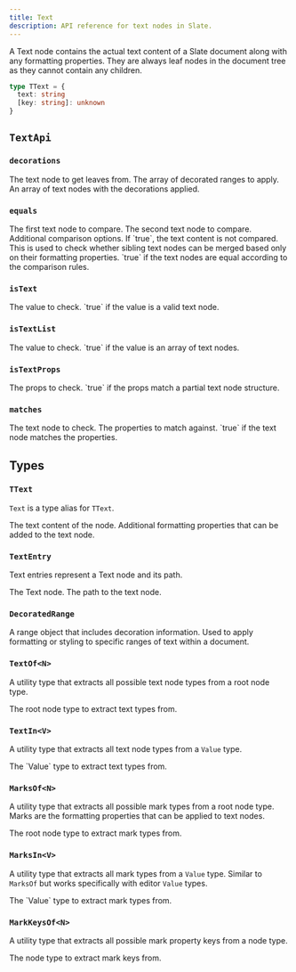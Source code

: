 ```yaml
---
title: Text
description: API reference for text nodes in Slate.
---
```


A Text node contains the actual text content of a Slate document along with any formatting properties. They are always leaf nodes in the document tree as they cannot contain any children.

```ts
type TText = {
  text: string
  [key: string]: unknown
}
```

## `TextApi`

### `decorations`

<API name="decorations">
<APIParameters>
  <APIItem name="node" type="TText">
    The text node to get leaves from.
  </APIItem>
  <APIItem name="decorations" type="DecoratedRange[]">
    The array of decorated ranges to apply.
  </APIItem>
</APIParameters>

<APIReturns type="TText[]">
  An array of text nodes with the decorations applied.
</APIReturns>
</API>

### `equals`

<API name="equals">
<APIParameters>
  <APIItem name="text" type="TText">
    The first text node to compare.
  </APIItem>
  <APIItem name="another" type="TText">
    The second text node to compare.
  </APIItem>
  <APIItem name="options" type="TextEqualsOptions" optional>
    Additional comparison options.
  </APIItem>
</APIParameters>

<APIOptions type="TextEqualsOptions">
  <APIItem name="loose" type="boolean" optional>
    If `true`, the text content is not compared. This is used to check
    whether sibling text nodes can be merged based only on their
    formatting properties.
  </APIItem>
</APIOptions>

<APIReturns type="boolean">
  `true` if the text nodes are equal according to the comparison rules.
</APIReturns>
</API>

### `isText`

<API name="isText">
<APIParameters>
  <APIItem name="value" type="any">
    The value to check.
  </APIItem>
</APIParameters>

<APIReturns type="boolean">
  `true` if the value is a valid text node.
</APIReturns>
</API>

### `isTextList`

<API name="isTextList">
<APIParameters>
  <APIItem name="value" type="any">
    The value to check.
  </APIItem>
</APIParameters>

<APIReturns type="boolean">
  `true` if the value is an array of text nodes.
</APIReturns>
</API>

### `isTextProps`

<API name="isTextProps">
<APIParameters>
  <APIItem name="props" type="any">
    The props to check.
  </APIItem>
</APIParameters>

<APIReturns type="boolean">
  `true` if the props match a partial text node structure.
</APIReturns>
</API>

### `matches`

<API name="matches">
<APIParameters>
  <APIItem name="text" type="TText">
    The text node to check.
  </APIItem>
  <APIItem name="props" type="Partial<TText>">
    The properties to match against.
  </APIItem>
</APIParameters>

<APIReturns type="boolean">
  `true` if the text node matches the properties.
</APIReturns>
</API>

## Types

### `TText`

`Text` is a type alias for `TText`.

<API name="TText">
<APIAttributes>
  <APIItem name="text" type="string">
    The text content of the node.
  </APIItem>
  <APIItem name="[key: string]" type="unknown">
    Additional formatting properties that can be added to the text node.
  </APIItem>
</APIAttributes>
</API>

### `TextEntry` 

Text entries represent a Text node and its path.

<API name="TextEntry">
<APIAttributes>
  <APIItem name="0" type="TText">
    The Text node.
  </APIItem>
  <APIItem name="1" type="Path">
    The path to the text node.
  </APIItem>
</APIAttributes>
</API>

### `DecoratedRange`

A range object that includes decoration information. Used to apply formatting or styling to specific ranges of text within a document.

### `TextOf<N>`

A utility type that extracts all possible text node types from a root node type.

<API name="TextOf">
<APIParameters>
  <APIItem name="N" type="TNode">
    The root node type to extract text types from.
  </APIItem>
</APIParameters>
</API>

### `TextIn<V>`

A utility type that extracts all text node types from a `Value` type.

<API name="TextIn">
<APIParameters>
  <APIItem name="V" type="Value">
    The `Value` type to extract text types from.
  </APIItem>
</APIParameters>
</API>

### `MarksOf<N>`

A utility type that extracts all possible mark types from a root node type. Marks are the formatting properties that can be applied to text nodes.

<API name="MarksOf">
<APIParameters>
  <APIItem name="N" type="TNode">
    The root node type to extract mark types from.
  </APIItem>
</APIParameters>
</API>

### `MarksIn<V>`

A utility type that extracts all mark types from a `Value` type. Similar to `MarksOf` but works specifically with editor `Value` types.

<API name="MarksIn">
<APIParameters>
  <APIItem name="V" type="Value">
    The `Value` type to extract mark types from.
  </APIItem>
</APIParameters>
</API>

### `MarkKeysOf<N>`

A utility type that extracts all possible mark property keys from a node type.

<API name="MarkKeysOf">
<APIParameters>
  <APIItem name="N" type="TNode">
    The node type to extract mark keys from.
  </APIItem>
</APIParameters>
</API>
